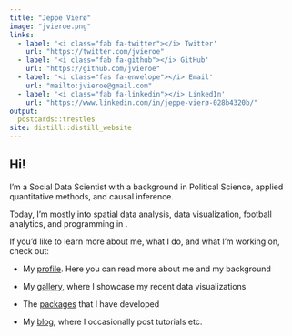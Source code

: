 ```yaml
---
title: "Jeppe Vierø"
image: "jvieroe.png"
links:
  - label: '<i class="fab fa-twitter"></i> Twitter'
    url: "https://twitter.com/jvieroe"
  - label: '<i class="fab fa-github"></i> GitHub'
    url: "https://github.com/jvieroe"
  - label: '<i class="fas fa-envelope"></i> Email'
    url: "mailto:jvieroe@gmail.com"
  - label: '<i class="fab fa-linkedin"></i> LinkedIn'
    url: "https://www.linkedin.com/in/jeppe-vierø-028b4320b/"
output:
  postcards::trestles
site: distill::distill_website
---
```


## Hi! 
I'm a Social Data Scientist with a background in Political Science, applied quantitative methods, and causal inference.

Today, I'm mostly into spatial data analysis, data visualization, football analytics, and programming in <i class="fab fa-r-project"></i>.

If you'd like to learn more about me, what I do, and what I'm working on, check out:

* My [profile](about.html). Here you can read more about me and my background

* My [gallery](gallery.html), where I showcase my recent data visualizations

* The [<i class="fab fa-r-project"></i> packages](rpackages.html) that I have developed

* My [blog](blog.html), where I occasionally post tutorials etc. 
